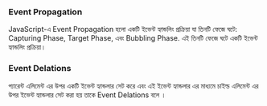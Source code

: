 ### Event Propagation

JavaScript-এ Event Propagation হলো একটি ইভেন্ট হ্যান্ডলিং প্রক্রিয়া যা তিনটি
ফেজে ঘটে: Capturing Phase, Target Phase, এবং Bubbling Phase. এই তিনটি ফেজে ঘটে
একটি ইভেন্ট হ্যান্ডলিং প্রক্রিয়া।

### Event Delations

প্যারেন্ট এলিমেন্ট এর উপর একটি ইভেন্ট হ্যান্ডলার সেট করে এবং এই ইভেন্ট
হ্যান্ডলার এর মাধ্যমে চাইল্ড এলিমেন্ট এর উপর ইভেন্ট হ্যান্ডলার সেট করা হয় তাকে
Event Delations বলে ।

